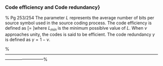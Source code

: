 

### Code efficiency and Code redundancy}
% Pg 253/254
The parameter $L$ represents the average number of bits per source symbol used in the source coding process.
The code efficiency is defined as \[\nu = \frac{L_{min}}{ L} \]where $L_{min}$ is the minimum possiblve value of $L$. When $\nu$ approaches unity, the codes is said to be efficient. 
The code redundancy $\gamma$ is defined as $\gamma = 1- \nu$.



%---------------------------------------------------------------------------------------------------------------------------------------%
